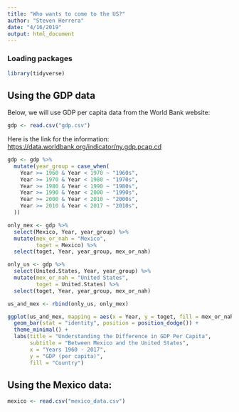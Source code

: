```yaml
---
title: "Who wants to come to the US?"
author: "Steven Herrera"
date: "4/16/2019"
output: html_document
---
```


### Loading packages

```r
library(tidyverse)
```


## Using the GDP data 

Below, we will use GDP per capita data from the World Bank website:

```r
gdp <- read.csv("gdp.csv")
```


Here is the link for the information: <https://data.worldbank.org/indicator/ny.gdp.pcap.cd>

```r
gdp <- gdp %>%
  mutate(year_group = case_when(
    Year >= 1960 & Year < 1970 ~ "1960s",
    Year >= 1970 & Year < 1980 ~ "1970s",
    Year >= 1980 & Year < 1990 ~ "1980s",
    Year >= 1990 & Year < 2000 ~ "1990s",
    Year >= 2000 & Year < 2010 ~ "2000s",
    Year >= 2010 & Year < 2017 ~ "2010s",
  )) 
```



```r
only_mex <- gdp %>%
  select(Mexico, Year, year_group) %>%
  mutate(mex_or_nah = "Mexico",
         toget = Mexico) %>%
  select(toget, Year, year_group, mex_or_nah)

only_us <- gdp %>%
  select(United.States, Year, year_group) %>%
  mutate(mex_or_nah = "United States",
         toget = United.States) %>%
  select(toget, Year, year_group, mex_or_nah)

us_and_mex <- rbind(only_us, only_mex)
```


```r
ggplot(us_and_mex, mapping = aes(x = Year, y = toget, fill = mex_or_nah)) +
  geom_bar(stat = "identity", position = position_dodge()) +
  theme_minimal() +
  labs(title = "Understanding the Difference in GDP Per Capita",
       subtitle = "Between Mexico and the United States",
       x = "Years 1960 - 2017",
       y = "GDP (per capita)",
       fill = "Country")
```

## Using the Mexico data:



```r
mexico <- read.csv("mexico_data.csv")
```








